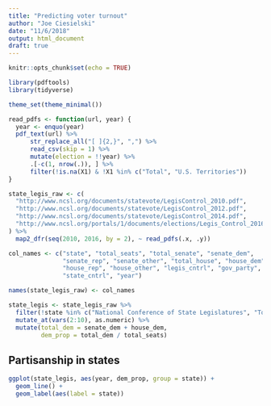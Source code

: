 ```yaml
---
title: "Predicting voter turnout"
author: "Joe Ciesielski"
date: "11/6/2018"
output: html_document
draft: true
---
```


```r
knitr::opts_chunk$set(echo = TRUE)

library(pdftools)
library(tidyverse)

theme_set(theme_minimal())

read_pdfs <- function(url, year) {
  year <- enquo(year)
  pdf_text(url) %>%
      str_replace_all("[ ]{2,}", ",") %>% 
      read_csv(skip = 1) %>%
      mutate(election = !!year) %>% 
      .[-c(1, nrow(.)), ] %>% 
      filter(!is.na(X1) & !X1 %in% c("Total", "U.S. Territories"))
}

state_legis_raw <- c(
  "http://www.ncsl.org/documents/statevote/LegisControl_2010.pdf",
  "http://www.ncsl.org/documents/statevote/LegisControl_2012.pdf",
  "http://www.ncsl.org/documents/statevote/LegisControl_2014.pdf",
  "http://www.ncsl.org/portals/1/documents/elections/Legis_Control_2016.pdf"
) %>% 
  map2_dfr(seq(2010, 2016, by = 2), ~ read_pdfs(.x, .y))

col_names <- c("state", "total_seats", "total_senate", "senate_dem", 
               "senate_rep", "senate_other", "total_house", "house_dem",
               "house_rep", "house_other", "legis_cntrl", "gov_party",
               "state_cntrl", "year")

names(state_legis_raw) <- col_names

state_legis <- state_legis_raw %>% 
  filter(!state %in% c("National Conference of State Legislatures", "Total States")) %>% 
  mutate_at(vars(2:10), as.numeric) %>% 
  mutate(total_dem = senate_dem + house_dem,
         dem_prop = total_dem / total_seats)


```


## Partisanship in states

```r

ggplot(state_legis, aes(year, dem_prop, group = state)) +
  geom_line() +
  geom_label(aes(label = state))

```

